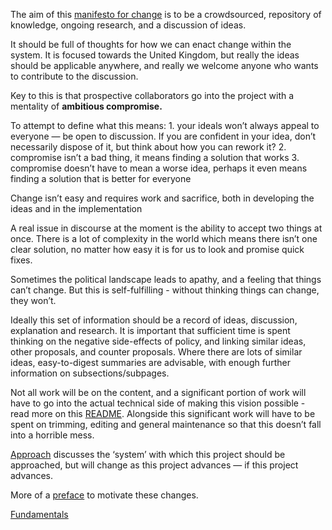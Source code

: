 The aim of this [manifesto for change](manifestoforchange.org.uk) is to be a crowdsourced, repository of knowledge, ongoing research, and a discussion of ideas.

It should be full of thoughts for how we can enact change within the system. It is focused towards the United Kingdom, but really the ideas should be applicable anywhere, and really we welcome anyone who wants to contribute to the discussion.

Key to this is that prospective collaborators go into the project with a mentality of **ambitious compromise.**

To attempt to define what this means:
1. your ideals won't always appeal to everyone — be open to discussion. If you are confident in your idea, don’t necessarily dispose of it, but think about how you can rework it? 
2. compromise isn't a bad thing, it means finding a solution that works
3. compromise doesn't have to mean a worse idea, perhaps it even means finding a solution that is better for everyone

Change isn't easy and requires work and sacrifice, both in developing the ideas and in the implementation

A real issue in discourse at the moment is the ability to accept two things at once. There is a lot of complexity in the world which means there isn't one clear solution, no matter how easy it is for us to look and promise quick fixes.

Sometimes the political landscape leads to apathy, and a feeling that things can't change. But this is self-fulfilling - without thinking things can change, they won’t.

Ideally this set of information should be a record of ideas, discussion, explanation and research. It is important that sufficient time is spent thinking on the negative side-effects of policy, and linking similar ideas, other proposals, and counter proposals. Where there are lots of similar ideas, easy-to-digest summaries are advisable, with enough further information on subsections/subpages.

Not all work will be on the content, and a significant portion of work will have to go into the actual technical side of making this vision possible - read more on this [README](./README.md). Alongside this significant work will have to be spent on trimming, editing and general maintenance so that this doesn’t fall into a horrible mess.

[Approach](./meta/approach.qmd) discusses the 'system' with which this project should be approached, but will change as this project advances — if this project advances.

More of a [preface](./preface.md) to motivate these changes.

[Fundamentals](./fundamentals.md)